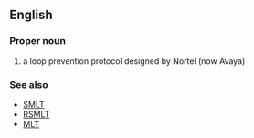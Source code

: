 ==English==

===Proper noun===
{{en-proper noun}}

# {{lb|en|computing}} {{init of|lang=en|[[w:Nortel Simple Loop Prevention Protocol|Simple Loop Prevention Protocol]]|}} a loop prevention protocol designed by Nortel (now Avaya)

===See also===
* [[SMLT]]
* [[RSMLT]]
* [[MLT]]